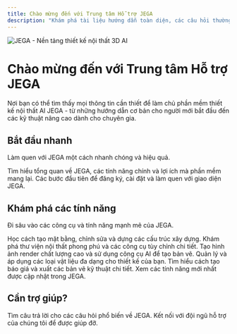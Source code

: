 ```yaml
---
title: Chào mừng đến với Trung tâm Hỗ trợ JEGA
description: "Khám phá tài liệu hướng dẫn toàn diện, các câu hỏi thường gặp và cập nhật mới nhất về phần mềm thiết kế nội thất AI JEGA."
---
```


<div style={{ textAlign: 'center', marginBottom: '2rem' }}>
  <img
    src="https://jega.vn/upload/image/group-1000005414.png"
    alt="JEGA - Nền tảng thiết kế nội thất 3D AI"
    style={{ maxHeight: '400px', width: 'auto', margin: '0 auto' }}
  />
</div>

# Chào mừng đến với Trung tâm Hỗ trợ JEGA

Nơi bạn có thể tìm thấy mọi thông tin cần thiết để làm chủ phần mềm thiết kế nội thất AI JEGA - từ những hướng dẫn cơ bản cho người mới bắt đầu đến các kỹ thuật nâng cao dành cho chuyên gia.

## Bắt đầu nhanh

Làm quen với JEGA một cách nhanh chóng và hiệu quả.

<CardGroup cols={2}>
  <Card
    title="Giới thiệu JEGA"
    icon="house"
    href="/trung-tam-huong-dan/tong-quan/gioi-thieu"
  >
    Tìm hiểu tổng quan về JEGA, các tính năng chính và lợi ích mà phần mềm mang lại.
  </Card>
  <Card
    title="Hướng dẫn cho người mới"
    icon="user-plus"
    href="/trung-tam-huong-dan/huong-dan-nguoi-dung-moi/dang-ky-tai-khoan"
  >
    Các bước đầu tiên để đăng ký, cài đặt và làm quen với giao diện JEGA.
  </Card>
</CardGroup>

## Khám phá các tính năng

Đi sâu vào các công cụ và tính năng mạnh mẽ của JEGA.

<CardGroup cols={3}>
  <Card
    title="Thiết kế & Xây dựng"
    icon="blueprint"
    href="/trung-tam-huong-dan/thiet-ke-xay-dung/tao-mat-bang"
  >
    Học cách tạo mặt bằng, chỉnh sửa và dựng các cấu trúc xây dựng.
  </Card>
  <Card
    title="Tùy chỉnh Nội thất"
    icon="chair"
    href="/trung-tam-huong-dan/tuy-chinh-noi-that/tu-do-noi-that"
  >
    Khám phá thư viện nội thất phong phú và các công cụ tùy chỉnh chi tiết.
  </Card>
  <Card
    title="Kết xuất & Vẽ AI"
    icon="image"
    href="/trung-tam-huong-dan/ket-xuat/thiet-lap-ket-xuat"
  >
    Tạo hình ảnh render chất lượng cao và sử dụng công cụ AI để tạo bản vẽ.
  </Card>
  <Card
    title="Vật liệu Thiết kế"
    icon="swatchbook"
    href="/trung-tam-huong-dan/vat-lieu-thiet-ke"
  >
    Quản lý và áp dụng các loại vật liệu đa dạng cho thiết kế của bạn.
  </Card>
  <Card
    title="Báo giá & Bản vẽ"
    icon="file-invoice"
    href="/trung-tam-huong-dan/bao-gia-va-xuat-ban-ve"
  >
    Tìm hiểu cách tạo báo giá và xuất các bản vẽ kỹ thuật chi tiết.
  </Card>
  <Card
    title="Cập nhật hàng tháng"
    icon="calendar"
    href="/trung-tam-huong-dan/cap-nhat-hang-thang"
  >
    Xem các tính năng mới nhất được cập nhật trong JEGA.
  </Card>
</CardGroup>

## Cần trợ giúp?

<CardGroup cols={2}>
  <Card
    title="Câu hỏi thường gặp (FAQ)"
    icon="circle-question"
    href="/trung-tam-huong-dan/hoi-dap/cau-hoi-thuong-gap"
  >
    Tìm câu trả lời cho các câu hỏi phổ biến về JEGA.
  </Card>
  <Card
    title="Liên hệ Hỗ trợ"
    icon="headset"
    href="/trung-tam-huong-dan/hoi-dap/lien-he-ho-tro"
  >
    Kết nối với đội ngũ hỗ trợ của chúng tôi để được giúp đỡ.
  </Card>
</CardGroup>
